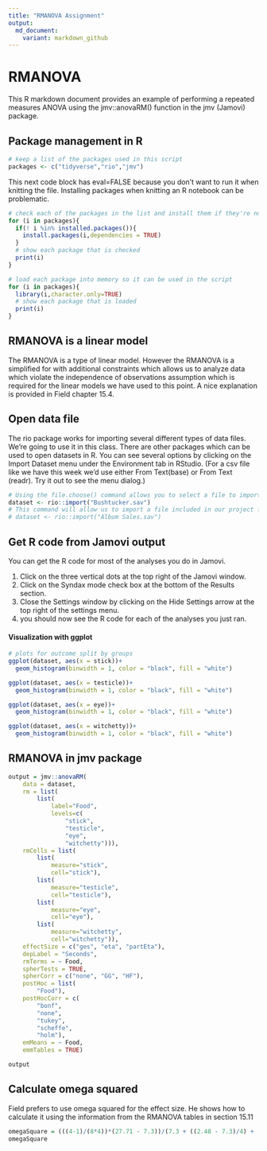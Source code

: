 ---
title: "RMANOVA Assignment"
output:
  md_document:
    variant: markdown_github
---

#  RMANOVA

This R markdown document provides an example of performing a repeated measures ANOVA using the  jmv::anovaRM() function in the jmv (Jamovi) package.

## Package management in R

```{r}
# keep a list of the packages used in this script
packages <- c("tidyverse","rio","jmv")
```

This next code block has eval=FALSE because you don't want to run it when knitting the file. Installing packages when knitting an R notebook can be problematic.

```{r eval=FALSE}
# check each of the packages in the list and install them if they're not installed already
for (i in packages){
  if(! i %in% installed.packages()){
    install.packages(i,dependencies = TRUE)
  }
  # show each package that is checked
  print(i)
}
```

```{r}
# load each package into memory so it can be used in the script
for (i in packages){
  library(i,character.only=TRUE)
  # show each package that is loaded
  print(i)
}
```

## RMANOVA is a linear model

The RMANOVA is a type of linear model. However the RMANOVA is a simplified for with additional constraints which allows us to analyze data which violate the independence of observations assumption which is required for the linear models we have used to this point. A nice explanation is provided in Field chapter 15.4.

## Open data file

The rio package works for importing several different types of data files. We're going to use it in this class. There are other packages which can be used to open datasets in R. You can see several options by clicking on the Import Dataset menu under the Environment tab in RStudio. (For a csv file like we have this week we'd use either From Text(base) or From Text (readr). Try it out to see the menu dialog.)

```{r}
# Using the file.choose() command allows you to select a file to import from another folder.
dataset <- rio::import("Bushtucker.sav")
# This command will allow us to import a file included in our project folder.
# dataset <- rio::import("Album Sales.sav")
```

## Get R code from Jamovi output

You can get the R code for most of the analyses you do in Jamovi.

1. Click on the three vertical dots at the top right of the Jamovi window.
2. Click on the Syndax mode check box at the bottom of the Results section.
3. Close the Settings window by clicking on the Hide Settings arrow at the top right of the settings menu.
4. you should now see the R code for each of the analyses you just ran.


#### Visualization with ggplot

```{r}
# plots for outcome split by groups
ggplot(dataset, aes(x = stick))+
  geom_histogram(binwidth = 1, color = "black", fill = "white")

ggplot(dataset, aes(x = testicle))+
  geom_histogram(binwidth = 1, color = "black", fill = "white")

ggplot(dataset, aes(x = eye))+
  geom_histogram(binwidth = 1, color = "black", fill = "white")

ggplot(dataset, aes(x = witchetty))+
  geom_histogram(binwidth = 1, color = "black", fill = "white")

```

## RMANOVA in jmv package

```{r}
output = jmv::anovaRM(
    data = dataset,
    rm = list(
        list(
            label="Food",
            levels=c(
                "stick",
                "testicle",
                "eye",
                "witchetty"))),
    rmCells = list(
        list(
            measure="stick",
            cell="stick"),
        list(
            measure="testicle",
            cell="testicle"),
        list(
            measure="eye",
            cell="eye"),
        list(
            measure="witchetty",
            cell="witchetty")),
    effectSize = c("ges", "eta", "partEta"),
    depLabel = "Seconds",
    rmTerms = ~ Food,
    spherTests = TRUE,
    spherCorr = c("none", "GG", "HF"),
    postHoc = list(
        "Food"),
    postHocCorr = c(
        "bonf",
        "none",
        "tukey",
        "scheffe",
        "holm"),
    emMeans = ~ Food,
    emmTables = TRUE)

output
```

## Calculate omega squared

Field prefers to use omega squared for the effect size. He shows how to calculate it using the information from the RMANOVA tables in section 15.11

```{r}
omegaSquare = (((4-1)/(8*4))*(27.71 - 7.3))/(7.3 + ((2.48 - 7.3)/4) + (((4-1)/(8*4))*(27.71 - 7.3)))
omegaSquare
```

